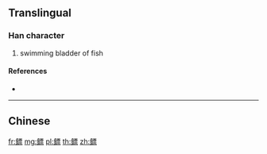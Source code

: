 {{character info/new}}
{{also|鰾}}
==Translingual==

===Han character===
{{Han char|rn=195|rad=鱼|as=11|sn=19|four=|canj=NMMWF,XNMMW}}

# swimming bladder of fish

====References====
* {{Han ref|kx=1480.511|hdz=74710.010|uh=9CD4|ud=40148}}

----

==Chinese==
{{zh-see|鰾}}

[[fr:鳔]]
[[mg:鳔]]
[[pl:鳔]]
[[th:鳔]]
[[zh:鳔]]